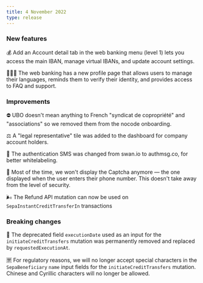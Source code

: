 ```yaml
---
title: 4 November 2022
type: release
---
```


### New features

💰 Add an Account detail tab in the web banking menu (level 1) lets you access the main IBAN, manage virtual IBANs, and update account settings.

👩🏼‍💻 The web banking has a new profile page that allows users to manage their languages, reminds them to verify their identity, and provides access to FAQ and support.

### Improvements

⛔ UBO doesn't mean anything to French "syndicat de copropriété" and "associations" so we removed them from the nocode onboarding.

⚖️ A "legal representative" tile was added to the dashboard for company account holders.

🔗 The authentication SMS was changed from swan.io to authmsg.co, for better whitelabeling.

🔐 Most of the time, we won't display the Captcha anymore — the one displayed when the user enters their phone number. This doesn't take away from the level of security.

🌬️ The Refund API mutation can now be used on `SepaInstantCreditTransferIn` transactions

### Breaking changes

📅 The deprecated field `executionDate` used as an input for the `initiateCreditTransfers` mutation was permanently removed and replaced by `requestedExecutionAt`.

🈲 For regulatory reasons, we will no longer accept special characters in the `SepaBeneficiary` `name` input fields for the `initiateCreditTransfers` mutation. Chinese and Cyrillic characters will no longer be allowed.

